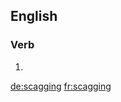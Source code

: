 ==English==

===Verb===
{{head|en|present participle}}

# {{present participle of|scag|lang=en}}

[[de:scagging]]
[[fr:scagging]]